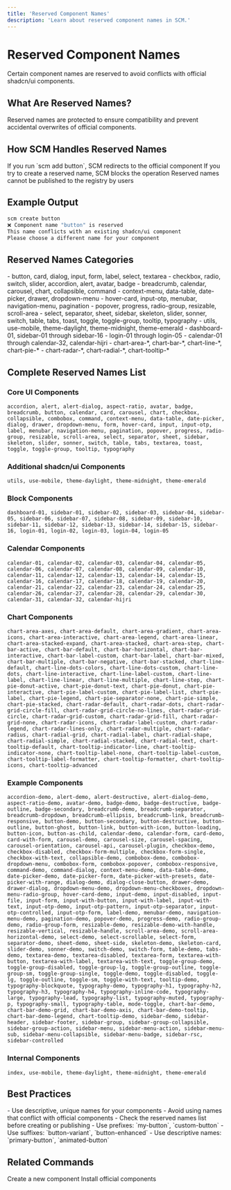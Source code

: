 ```yaml
---
title: 'Reserved Component Names'
description: 'Learn about reserved component names in SCM.'
---
```


# Reserved Component Names

Certain component names are reserved to avoid conflicts with official shadcn/ui components.

## What Are Reserved Names?

Reserved names are protected to ensure compatibility and prevent accidental overwrites of official components.

## How SCM Handles Reserved Names

<CardGroup cols={2}>
  <Card title="Installation">
    If you run `scm add button`, SCM redirects to the official component
  </Card>
  <Card title="Creation">
    If you try to create a reserved name, SCM blocks the operation
  </Card>
</CardGroup>

<Card title="Publishing">
  Reserved names cannot be published to the registry by users
</Card>

## Example Output

```bash
scm create button
❌ Component name "button" is reserved
This name conflicts with an existing shadcn/ui component
Please choose a different name for your component
```

## Reserved Names Categories

<Card title="Core UI Components">
  - button, card, dialog, input, form, label, select, textarea
  - checkbox, radio, switch, slider, accordion, alert, avatar, badge
  - breadcrumb, calendar, carousel, chart, collapsible, command
  - context-menu, data-table, date-picker, drawer, dropdown-menu
  - hover-card, input-otp, menubar, navigation-menu, pagination
  - popover, progress, radio-group, resizable, scroll-area
  - select, separator, sheet, sidebar, skeleton, slider, sonner, switch, table, tabs, toast, toggle, toggle-group, tooltip, typography
</Card>
<Card title="Utility Components">
  - utils, use-mobile, theme-daylight, theme-midnight, theme-emerald
  - dashboard-01, sidebar-01 through sidebar-16
  - login-01 through login-05
  - calendar-01 through calendar-32, calendar-hijri
  - chart-area-*, chart-bar-*, chart-line-*, chart-pie-*
  - chart-radar-*, chart-radial-*, chart-tooltip-*
</Card>

## Complete Reserved Names List

### Core UI Components
```
accordion, alert, alert-dialog, aspect-ratio, avatar, badge, breadcrumb, button, calendar, card, carousel, chart, checkbox, collapsible, combobox, command, context-menu, data-table, date-picker, dialog, drawer, dropdown-menu, form, hover-card, input, input-otp, label, menubar, navigation-menu, pagination, popover, progress, radio-group, resizable, scroll-area, select, separator, sheet, sidebar, skeleton, slider, sonner, switch, table, tabs, textarea, toast, toggle, toggle-group, tooltip, typography
```

### Additional shadcn/ui Components
```
utils, use-mobile, theme-daylight, theme-midnight, theme-emerald
```

### Block Components
```
dashboard-01, sidebar-01, sidebar-02, sidebar-03, sidebar-04, sidebar-05, sidebar-06, sidebar-07, sidebar-08, sidebar-09, sidebar-10, sidebar-11, sidebar-12, sidebar-13, sidebar-14, sidebar-15, sidebar-16, login-01, login-02, login-03, login-04, login-05
```

### Calendar Components
```
calendar-01, calendar-02, calendar-03, calendar-04, calendar-05, calendar-06, calendar-07, calendar-08, calendar-09, calendar-10, calendar-11, calendar-12, calendar-13, calendar-14, calendar-15, calendar-16, calendar-17, calendar-18, calendar-19, calendar-20, calendar-21, calendar-22, calendar-23, calendar-24, calendar-25, calendar-26, calendar-27, calendar-28, calendar-29, calendar-30, calendar-31, calendar-32, calendar-hijri
```

### Chart Components
```
chart-area-axes, chart-area-default, chart-area-gradient, chart-area-icons, chart-area-interactive, chart-area-legend, chart-area-linear, chart-area-stacked-expand, chart-area-stacked, chart-area-step, chart-bar-active, chart-bar-default, chart-bar-horizontal, chart-bar-interactive, chart-bar-label-custom, chart-bar-label, chart-bar-mixed, chart-bar-multiple, chart-bar-negative, chart-bar-stacked, chart-line-default, chart-line-dots-colors, chart-line-dots-custom, chart-line-dots, chart-line-interactive, chart-line-label-custom, chart-line-label, chart-line-linear, chart-line-multiple, chart-line-step, chart-pie-donut-active, chart-pie-donut-text, chart-pie-donut, chart-pie-interactive, chart-pie-label-custom, chart-pie-label-list, chart-pie-label, chart-pie-legend, chart-pie-separator-none, chart-pie-simple, chart-pie-stacked, chart-radar-default, chart-radar-dots, chart-radar-grid-circle-fill, chart-radar-grid-circle-no-lines, chart-radar-grid-circle, chart-radar-grid-custom, chart-radar-grid-fill, chart-radar-grid-none, chart-radar-icons, chart-radar-label-custom, chart-radar-legend, chart-radar-lines-only, chart-radar-multiple, chart-radar-radius, chart-radial-grid, chart-radial-label, chart-radial-shape, chart-radial-simple, chart-radial-stacked, chart-radial-text, chart-tooltip-default, chart-tooltip-indicator-line, chart-tooltip-indicator-none, chart-tooltip-label-none, chart-tooltip-label-custom, chart-tooltip-label-formatter, chart-tooltip-formatter, chart-tooltip-icons, chart-tooltip-advanced
```

### Example Components
```
accordion-demo, alert-demo, alert-destructive, alert-dialog-demo, aspect-ratio-demo, avatar-demo, badge-demo, badge-destructive, badge-outline, badge-secondary, breadcrumb-demo, breadcrumb-separator, breadcrumb-dropdown, breadcrumb-ellipsis, breadcrumb-link, breadcrumb-responsive, button-demo, button-secondary, button-destructive, button-outline, button-ghost, button-link, button-with-icon, button-loading, button-icon, button-as-child, calendar-demo, calendar-form, card-demo, card-with-form, carousel-demo, carousel-size, carousel-spacing, carousel-orientation, carousel-api, carousel-plugin, checkbox-demo, checkbox-disabled, checkbox-form-multiple, checkbox-form-single, checkbox-with-text, collapsible-demo, combobox-demo, combobox-dropdown-menu, combobox-form, combobox-popover, combobox-responsive, command-demo, command-dialog, context-menu-demo, data-table-demo, date-picker-demo, date-picker-form, date-picker-with-presets, date-picker-with-range, dialog-demo, dialog-close-button, drawer-demo, drawer-dialog, dropdown-menu-demo, dropdown-menu-checkboxes, dropdown-menu-radio-group, hover-card-demo, input-demo, input-disabled, input-file, input-form, input-with-button, input-with-label, input-with-text, input-otp-demo, input-otp-pattern, input-otp-separator, input-otp-controlled, input-otp-form, label-demo, menubar-demo, navigation-menu-demo, pagination-demo, popover-demo, progress-demo, radio-group-demo, radio-group-form, resizable-demo, resizable-demo-with-handle, resizable-vertical, resizable-handle, scroll-area-demo, scroll-area-horizontal-demo, select-demo, select-scrollable, select-form, separator-demo, sheet-demo, sheet-side, skeleton-demo, skeleton-card, slider-demo, sonner-demo, switch-demo, switch-form, table-demo, tabs-demo, textarea-demo, textarea-disabled, textarea-form, textarea-with-button, textarea-with-label, textarea-with-text, toggle-group-demo, toggle-group-disabled, toggle-group-lg, toggle-group-outline, toggle-group-sm, toggle-group-single, toggle-demo, toggle-disabled, toggle-lg, toggle-outline, toggle-sm, toggle-with-text, tooltip-demo, typography-blockquote, typography-demo, typography-h1, typography-h2, typography-h3, typography-h4, typography-inline-code, typography-large, typography-lead, typography-list, typography-muted, typography-p, typography-small, typography-table, mode-toggle, chart-bar-demo, chart-bar-demo-grid, chart-bar-demo-axis, chart-bar-demo-tooltip, chart-bar-demo-legend, chart-tooltip-demo, sidebar-demo, sidebar-header, sidebar-footer, sidebar-group, sidebar-group-collapsible, sidebar-group-action, sidebar-menu, sidebar-menu-action, sidebar-menu-sub, sidebar-menu-collapsible, sidebar-menu-badge, sidebar-rsc, sidebar-controlled
```

### Internal Components
```
index, use-mobile, theme-daylight, theme-midnight, theme-emerald
```

## Best Practices

<Card title="Naming">
  - Use descriptive, unique names for your components
  - Avoid using names that conflict with official components
  - Check the reserved names list before creating or publishing
</Card>
<Card title="Alternatives">
  - Use prefixes: `my-button`, `custom-button`
  - Use suffixes: `button-variant`, `button-enhanced`
  - Use descriptive names: `primary-button`, `animated-button`
</Card>

## Related Commands

<CardGroup cols={2}>
  <Card title="scm create">
    Create a new component
  </Card>
  <Card title="scm add">
    Install official components
  </Card>
</CardGroup> 